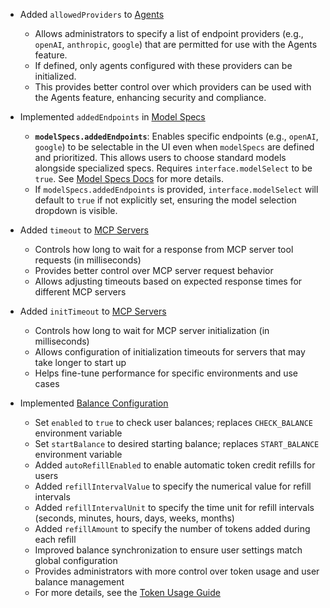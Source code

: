 - Added `allowedProviders` to [Agents](/docs/configuration/librechat_yaml/object_structure/agents)
  - Allows administrators to specify a list of endpoint providers (e.g., `openAI`, `anthropic`, `google`) that are permitted for use with the Agents feature.
  - If defined, only agents configured with these providers can be initialized.
  - This provides better control over which providers can be used with the Agents feature, enhancing security and compliance.

- Implemented `addedEndpoints` in [Model Specs](/docs/configuration/librechat_yaml/object_structure/model_specs)
  -   **`modelSpecs.addedEndpoints`**: Enables specific endpoints (e.g., `openAI`, `google`) to be selectable in the UI even when `modelSpecs` are defined and prioritized. This allows users to choose standard models alongside specialized specs. Requires `interface.modelSelect` to be `true`. See [Model Specs Docs](/docs/configuration/librechat_yaml/object_structure/model_specs#addedendpoints) for more details.
  -   If `modelSpecs.addedEndpoints` is provided, `interface.modelSelect` will default to `true` if not explicitly set, ensuring the model selection dropdown is visible.  

- Added `timeout` to [MCP Servers](/docs/configuration/librechat_yaml/object_structure/mcp_servers)
  - Controls how long to wait for a response from MCP server tool requests (in milliseconds)
  - Provides better control over MCP server request behavior
  - Allows adjusting timeouts based on expected response times for different MCP servers

- Added `initTimeout` to [MCP Servers](/docs/configuration/librechat_yaml/object_structure/mcp_servers)
  - Controls how long to wait for MCP server initialization (in milliseconds)
  - Allows configuration of initialization timeouts for servers that may take longer to start up
  - Helps fine-tune performance for specific environments and use cases

- Implemented [Balance Configuration](/docs/configuration/librechat_yaml/object_structure/balance)
  - Set `enabled` to `true` to check user balances; replaces `CHECK_BALANCE` environment variable
  - Set `startBalance` to desired starting balance; replaces `START_BALANCE` environment variable
  - Added `autoRefillEnabled` to enable automatic token credit refills for users
  - Added `refillIntervalValue` to specify the numerical value for refill intervals
  - Added `refillIntervalUnit` to specify the time unit for refill intervals (seconds, minutes, hours, days, weeks, months)
  - Added `refillAmount` to specify the number of tokens added during each refill
  - Improved balance synchronization to ensure user settings match global configuration
  - Provides administrators with more control over token usage and user balance management
  - For more details, see the [Token Usage Guide](/docs/configuration/token_usage)
